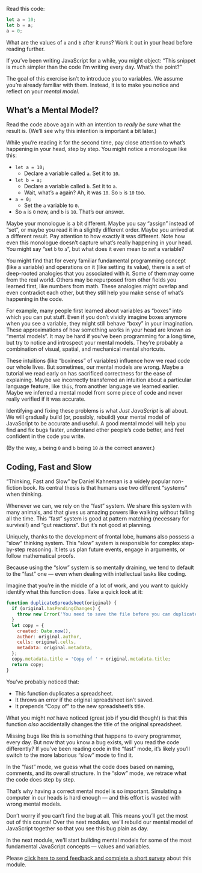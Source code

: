 Read this code:

```javascript
let a = 10;
let b = a;
a = 0;
```

What are the values of `a` and `b` after it runs? Work it out in your head before reading further.

If you’ve been writing JavaScript for a while, you might object: “This snippet is much simpler than the code I’m writing every day. What’s the point?”

The goal of this exercise isn’t to introduce you to variables. We assume you’re already familiar with them. Instead, it is to make you notice and reflect on your *mental model*.

## What’s a Mental Model?

Read the code above again with an intention to *really be sure* what the result is. (We’ll see why this intention is important a bit later.)

While you’re reading it for the second time, pay close attention to what’s happening in your head, step by step. You might notice a monologue like this:

- `let a = 10;`
    - Declare a variable called `a`. Set it to `10`.
- `let b = a;`
    - Declare a variable called `b`. Set it to `a`.
    - Wait, what’s `a` again? Ah, it was `10`. So `b` is `10` too.
- `a = 0;`
    - Set the `a` variable to `0`.
- So `a` is `0` now, and `b` is `10`. That’s our answer.

Maybe your monologue is a bit different. Maybe you say “assign” instead of “set”, or maybe you read it in a slightly different order. Maybe you arrived at a different result. Pay attention to how exactly it was different. Note how even this monologue doesn’t capture what’s really happening in your head. You might say “set `b` to `a`”, but what does it even mean to *set* a variable?

You might find that for every familiar fundamental programming concept (like a variable) and operations on it (like setting its value), there is a set of deep-rooted analogies that you associated with it. Some of them may come from the real world. Others may be repurposed from other fields you learned first, like numbers from math. These analogies might overlap and even contradict each other, but they still help you make sense of what’s happening in the code.

For example, many people first learned about variables as “boxes” into which you can put stuff. Even if you don’t vividly imagine boxes anymore when you see a variable, they might still behave “boxy” in your imagination. These approximations of how something works in your head are known as “mental models”. It may be hard if you’ve been programming for a long time, but try to notice and introspect your mental models. They’re probably a combination of visual, spatial, and mechanical mental shortcuts.

These intuitions (like “boxiness” of variables) influence how we read code our whole lives. But sometimes, our mental models are wrong. Maybe a tutorial we read early on has sacrificed correctness for the ease of explaining. Maybe we incorrectly transferred an intuition about a particular language feature, like `this`, from another language we learned earlier. Maybe we inferred a mental model from some piece of code and never really verified if it was accurate.

Identifying and fixing these problems is what *Just JavaScript* is all about. We will gradually build (or, possibly, rebuild) your mental model of JavaScript to be accurate and useful. A good mental model will help you find and fix bugs faster, understand other people’s code better, and feel confident in the code you write.

(By the way, `a` being `0` and `b` being `10` *is* the correct answer.)

## Coding, Fast and Slow

“Thinking, Fast and Slow” by Daniel Kahneman is a widely popular non-fiction book. Its central thesis is that humans use two different “systems” when thinking.

Whenever we can, we rely on the “fast” system. We share this system with many animals, and that gives us amazing powers like walking without falling all the time. This “fast” system is good at pattern matching (necessary for survival!) and “gut reactions”. But it’s not good at planning.

Uniquely, thanks to the development of frontal lobe, humans also possess a “slow” thinking system. This “slow” system is responsible for complex step-by-step reasoning. It lets us plan future events, engage in arguments, or follow mathematical proofs.

Because using the “slow” system is so mentally draining, we tend to default to the “fast” one — even when dealing with intellectual tasks like coding.

Imagine that you’re in the middle of a lot of work, and you want to quickly identify what this function does. Take a quick look at it:

```javascript
function duplicateSpreadsheet(original) {
  if (original.hasPendingChanges) {
    throw new Error('You need to save the file before you can duplicate it.');
  }
  let copy = {
    created: Date.now(),
    author: original.author,
    cells: original.cells,
    metadata: original.metadata,
  };
  copy.metadata.title = 'Copy of ' + original.metadata.title;
  return copy;
}
```

You’ve probably noticed that:

- This function duplicates a spreadsheet.
- It throws an error if the original spreadsheet isn’t saved.
- It prepends “Copy of” to the new spreadsheet’s title.

What you might *not* have noticed (great job if you did though!) is that this function *also* accidentally changes the title of the original spreadsheet.

Missing bugs like this is something that happens to every programmer, every day. But now that you know a bug exists, will you read the code differently? If you’ve been reading code in the “fast” mode, it’s likely you’ll switch to the more laborious “slow” mode to find it.

In the “fast” mode, we guess what the code does based on naming, comments, and its overall structure. In the “slow” mode, we retrace what the code does step by step.

That’s why having a correct mental model is so important. Simulating a computer in our heads is hard enough — and this effort is wasted with wrong mental models.

Don’t worry if you can’t find the bug at all. This means you’ll get the most out of this course! Over the next modules, we’ll rebuild our mental model of JavaScript together so that you see this bug plain as day.

In the next module, we'll start building mental models for some of the most fundamental JavaScript concepts — values and variables.

Please [click here to send feedback and complete a short survey](https://eggheadio.typeform.com/to/a8hLh5?email={{subscriber.email_address}}) about this module.
